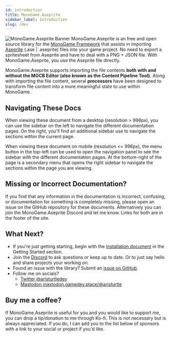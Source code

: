 ```yaml
---
id: introduction
title: MonoGame.Aseprite
sidebar_label: Introduction
slug: /dev
---
```



![MonoGame.Aseprite Banner](/img/banner.png)
MonoGame.Aseprite is an free and open source library for the [MonoGame Framework](https://www.monogame.net) that assists in importing [Aseprite](https://www.aseprite.org) (.ase | .aseprite) files into your game project.  No need to export a spritesheet from Aseprite and have to deal with a PNG + JSON file.  With MonoGame.Aseprite, you use the Aseprite file directly.

MonoGame.Aseprite supports importing the file contents **both with and without the MGCB Editor (also known as the Content Pipeline Tool).**  Along with importing the file content, several **processors** have been designed to transform file content into a more meaningful state to use within MonoGame.

## Navigating These Docs
When viewing these document from a desktop (resolution > 996px), you can use the sidebar on the left to navigate the different documentation pages.  On the right, you'll find an additional sidebar use to navigate the sections within the current page.

When viewing these document on mobile (resolution <= 996px), the menu button in the top-left can be used to open the navigation panel to see the sidebar with the different documentation pages.  At the bottom-right of the page is a secondary menu that opens the right sidebar to navigate the sections within the page you are viewing. 

## Missing or Incorrect Documentation?
If you find that any information in the documentation is incorrect, confusing, or documentation for something is completely missing, please open an issue on the GitHub repository for these documents.  Alternatively you can join the MonoGame.Aseprite Discord and let me know.  Links for both are in the footer of the site.


## What Next?
* If you're just getting starting, begin with the [Installation document](getting-started/installation) in the Getting Started section.  
* Join the [Discord](https://discord.gg/8jFvHhuMJU) to ask questions or keep up to date. Or to just say hello and share projects your working on.
* Found an issue with the library?  Submit an [issue on GitHub](https://github.com/aristurtledev/monogame-aseprite/issues).
* Follow me on socials? 
    * [Twitter @aristurtledev](https://www.twitter.com/aristurtledev)
    * [Mastodon mastodon.gamedev.place/@aristurtle](https://mastodon.gamedev.place/@aristurlte)


## Buy me a coffee?
If MonoGame.Aseprite is useful for you and you would like to support me, you can drop a tip/donation to me through Ko-fi.  This is not necessary but is always appreciated.  If you do, I can add you to the list below of sponsors with a link to your social or project if you'd like.

<a href="https://ko-fi.com/aristurtledev">
<ThemedImage
  alt="Support me on Ko-fi"
  sources={{
    light: useBaseUrl('/img/kofi-bg-black.webp'),
    dark: useBaseUrl('/img/kofi-bg-white.webp'),
  }}
/>
</a>



